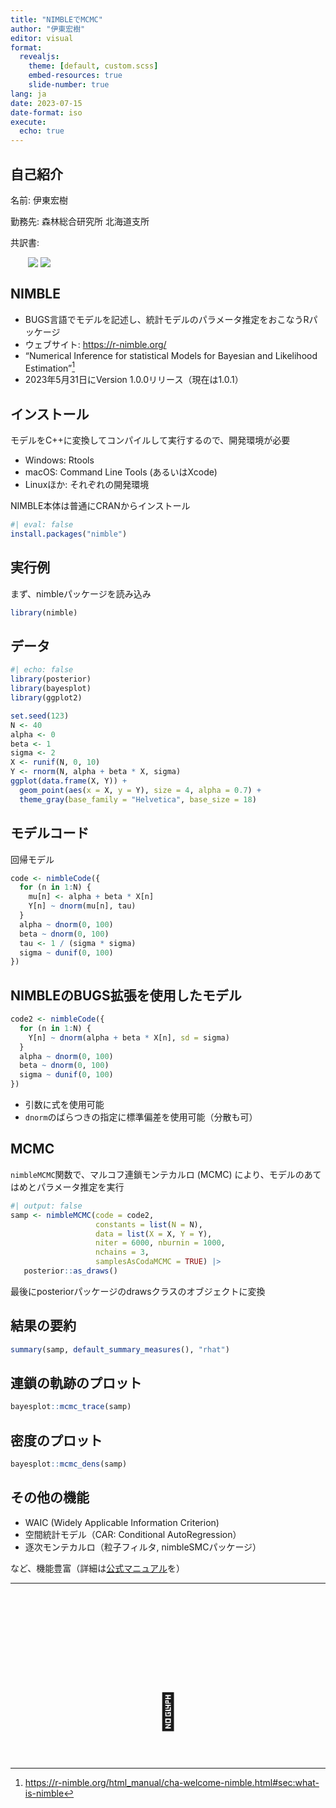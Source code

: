 ```yaml
---
title: "NIMBLEでMCMC"
author: "伊東宏樹"
editor: visual
format:
  revealjs:
    theme: [default, custom.scss]
    embed-resources: true
    slide-number: true
lang: ja
date: 2023-07-15
date-format: iso
execute:
  echo: true
---
```


## 自己紹介

名前: 伊東宏樹

勤務先: 森林総合研究所 北海道支所

共訳書:

::: {style="margin-left: 2em; text-align: left;"}
[![](https://www.hanmoto.com/bd/img/9784320057807.jpg){fig-alt="BUGSで学ぶ階層モデリング入門" style="vertical-align: top;"}](https://www.hanmoto.com/bd/isbn/9784320057807) [![](https://www.hanmoto.com/bd/img/9784320058149.jpg){fig-alt="生態学のための階層モデリング" style="vertical-align: top;"}](https://www.hanmoto.com/bd/isbn/9784320058149)
:::

## NIMBLE

-   BUGS言語でモデルを記述し、統計モデルのパラメータ推定をおこなうRパッケージ
-   ウェブサイト: <https://r-nimble.org/>
-   "Numerical Inference for statistical Models for Bayesian and Likelihood Estimation"[^1]
-   2023年5月31日にVersion 1.0.0リリース（現在は1.0.1）

[^1]: [https://r-nimble.org/html_manual/cha-welcome-nimble.html#sec:what-is-nimble](https://r-nimble.org/html_manual/cha-welcome-nimble.html#sec:what-is-nimblehttps://r-nimble.org/html_manual/cha-welcome-nimble.html#sec:what-is-nimble)

## インストール

モデルをC++に変換してコンパイルして実行するので、開発環境が必要

-   Windows: Rtools
-   macOS: Command Line Tools (あるいはXcode)
-   Linuxほか: それぞれの開発環境

NIMBLE本体は普通にCRANからインストール

```r
#| eval: false
install.packages("nimble")
```

## 実行例

まず、nimbleパッケージを読み込み

```r
library(nimble)
```

## データ

```r
#| echo: false
library(posterior)
library(bayesplot)
library(ggplot2)

set.seed(123)
N <- 40
alpha <- 0
beta <- 1
sigma <- 2
X <- runif(N, 0, 10)
Y <- rnorm(N, alpha + beta * X, sigma)
ggplot(data.frame(X, Y)) +
  geom_point(aes(x = X, y = Y), size = 4, alpha = 0.7) +
  theme_gray(base_family = "Helvetica", base_size = 18)
```

## モデルコード

回帰モデル

```r
code <- nimbleCode({
  for (n in 1:N) {
    mu[n] <- alpha + beta * X[n]
    Y[n] ~ dnorm(mu[n], tau)
  }
  alpha ~ dnorm(0, 100)
  beta ~ dnorm(0, 100)
  tau <- 1 / (sigma * sigma)
  sigma ~ dunif(0, 100)
})
```

## NIMBLEのBUGS拡張を使用したモデル

```r
code2 <- nimbleCode({
  for (n in 1:N) {
    Y[n] ~ dnorm(alpha + beta * X[n], sd = sigma)
  }
  alpha ~ dnorm(0, 100)
  beta ~ dnorm(0, 100)
  sigma ~ dunif(0, 100)
})
```

-   引数に式を使用可能
-   `dnorm`のばらつきの指定に標準偏差を使用可能（分散も可）

## MCMC

`nimbleMCMC`関数で、マルコフ連鎖モンテカルロ (MCMC) により、モデルのあてはめとパラメータ推定を実行

```r
#| output: false
samp <- nimbleMCMC(code = code2,
                   constants = list(N = N),
                   data = list(X = X, Y = Y),
                   niter = 6000, nburnin = 1000,
                   nchains = 3,
                   samplesAsCodaMCMC = TRUE) |>
   posterior::as_draws()
```

最後にposteriorパッケージのdrawsクラスのオブジェクトに変換

## 結果の要約

```r
summary(samp, default_summary_measures(), "rhat")
```

## 連鎖の軌跡のプロット

```r
bayesplot::mcmc_trace(samp)
```

## 密度のプロット

```r
bayesplot::mcmc_dens(samp)
```

## その他の機能

-   WAIC (Widely Applicable Information Criterion)
-   空間統計モデル（CAR: Conditional AutoRegression）
-   逐次モンテカルロ（粒子フィルタ, nimbleSMCパッケージ）

など、機能豊富（詳細は[公式マニュアル](https://r-nimble.org/html_manual/cha-welcome-nimble.html)を）

------------------------------------------------------------------------

::: {style="padding-top: 20%; text-align: center; font-size: 400%;"}
🥳
:::
